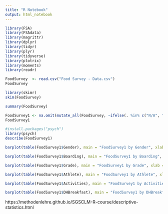 ---
title: "R Notebook"
output: html_notebook
---

```{r}
library(FSA)
library(FSAdata)
library(magrittr) 
library(dplyr)
library(tidyr)
library(plyr)
library(tidyverse)
library(plotrix) 
library(moments)
library(readr)
```



```{r}
FoodSurvey  <- read.csv("Food Survey - Data.csv")
FoodSurvey
```


```{r}
library(skimr)
skim(FoodSurvey)
```


```{r}
summary(FoodSurvey)
```





```{r}
FoodSurvey1 <- na.omit(mutate_all(FoodSurvey, ~ifelse(. %in% c("N/A", "null", ""),  NA, .)))
FoodSurvey1
```







```{r}
#install.packages("psych")
library(psych)
describe(FoodSurvey1)
```



```{r}
barplot(table(FoodSurvey1$Gender), main = "FoodSurvey1 by Gender", xlab = "FoodSurvey1$Gender", ylab = "Frequency", col = c("green", "light green", "yellow", "orange"))
```



```{r}
barplot(table(FoodSurvey1$Boarding), main = "FoodSurvey1 by Boarding", xlab = "FoodSurvey1$Boarding", ylab = "Frequency", col = c("green", "light green", "yellow", "orange"))
```



```{r}
barplot(table(FoodSurvey1$Grade), main = "FoodSurvey1 by Grade", xlab = "FoodSurvey1$Grade", ylab = "Frequency", col = c("green", "light green", "yellow", "orange"))
```

```{r}
barplot(table(FoodSurvey1$Athlete), main = "FoodSurvey1 by Athlete", xlab = "FoodSurvey1$Athlete", ylab = "Frequency", col = c("green", "light green"))
```


```{r}
barplot(table(FoodSurvey1$Activities), main = "FoodSurvey1 by Activities", xlab = "FoodSurvey1$Activities", ylab = "Frequency", col = c("green", "light green", "yellow", "orange"))
```



```{r}
barplot(table(FoodSurvey1$DHBreakfast), main = "FoodSurvey1 by DHBreakfast", xlab = "FoodSurvey1$DHBreakfast", ylab = "Frequency", col = c("green", "light green", "yellow", "orange"))
```







https://methodenlehre.github.io/SGSCLM-R-course/descriptive-statistics.html















